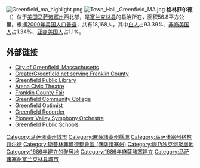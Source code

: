 {{NoteTA
|G1 = USState
|G2 = Unit
}}
[[File:Greenfield_ma_highlight.png|thumb]]
[[File:Town_Hall,_Greenfield_MA.jpg|thumb]]
'''格林菲尔德'''（{{lang-en|Greenfield}}）位于[[美国|美国]][[马萨诸塞州|马萨诸塞州]]西北部，是[[富兰克林县_(马萨诸塞州)|富兰克林县]]的县治所在，面积56.8平方公里。根据[[2000年美国人口普查|2000年美国人口普查]]，共有18,168人，其中[[白人|白人]]占93.39%、[[非裔美国人|非裔美国人]]占1.34%、[[亚裔美国人|亚裔美国人]]占1.1%。

==外部链接==
{{commonscat|Greenfield, Massachusetts}}
* [http://www.townofgreenfield.org/start.php City of Greenfield, Massachusetts] {{Wayback|url=http://www.townofgreenfield.org/start.php |date=20090209095150 }}
* [http://www.greatergreenfield.net GreaterGreenfield.net serving Franklin County] {{Wayback|url=http://www.greatergreenfield.net/ |date=20200719145113 }}
* [http://www.greenfieldpubliclibrary.org/ Greenfield Public Library] {{Wayback|url=http://www.greenfieldpubliclibrary.org/ |date=20210328055910 }}
* [http://www.arenacivictheatre.org/ Arena Civic Theatre] {{Wayback|url=http://www.arenacivictheatre.org/ |date=20210223182928 }}
* [http://www.fcas.com/ Franklin County Fair] {{Wayback|url=http://www.fcas.com/ |date=20210210232754 }}
* [http://www.gcc.mass.edu/ Greenfield Community College] {{Wayback|url=http://www.gcc.mass.edu/ |date=20210331050910 }}
* [http://www.greenfieldoptimist.com/ Greenfield Optimist] {{Wayback|url=http://www.greenfieldoptimist.com/ |date=20201129132246 }}
* [http://www.recorder.com/ Greenfield Recorder] {{Wayback|url=http://www.recorder.com/ |date=20210316134036 }}
* [http://www.pvso.org/ Pioneer Valley Symphony Orchestra] {{Wayback|url=http://www.pvso.org/ |date=20130430021251 }}
* [http://gpsk12.org/ Greenfield Public Schools] {{Wayback|url=http://gpsk12.org/ |date=20210328055900 }}

{{Massachusetts}}
{{Authority control}}

{{DEFAULTSORT:Greenfield, Massachusetts}}
[[Category:马萨诸塞州城市|Category:马萨诸塞州城市]]
[[Category:麻薩諸塞州縣城|Category:麻薩諸塞州縣城]]
[[Category:马萨诸塞州格林菲尔德|Category:马萨诸塞州格林菲尔德]]
[[Category:斯普林菲爾德都會區_(麻薩諸塞州)|Category:斯普林菲爾德都會區 (麻薩諸塞州)]]
[[Category:康乃狄克河聚居地|Category:康乃狄克河聚居地]]
[[Category:1686年建立的聚居地|Category:1686年建立的聚居地]]
[[Category:1686年麻薩諸塞建立|Category:1686年麻薩諸塞建立]]
[[Category:马萨诸塞州富兰克林县城市|Category:马萨诸塞州富兰克林县城市]]

{{Massachusetts-geo-stub}}